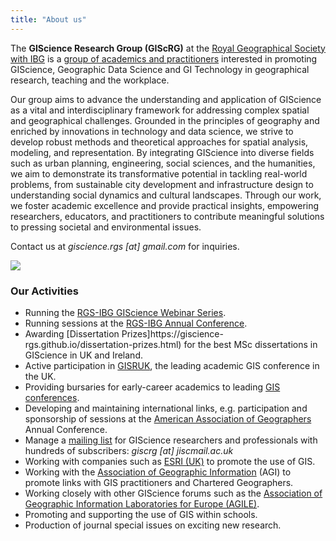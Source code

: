 ```yaml
---
title: "About us"
---
```


The **GIScience Research Group (GIScRG)** at the [Royal Geographical Society with IBG](https://www.rgs.org) is a [group of academics and practitioners](https://giscience-rgs.github.io/people.html) interested in promoting GIScience, Geographic Data Science and GI Technology in geographical research, teaching and the workplace.

Our group aims to advance the understanding and application of GIScience as a vital and interdisciplinary framework for addressing complex spatial and geographical challenges. Grounded in the principles of geography and enriched by innovations in technology and data science, we strive to develop robust methods and theoretical approaches for spatial analysis, modeling, and representation. By integrating GIScience into diverse fields such as urban planning, engineering, social sciences, and the humanities, we aim to demonstrate its transformative potential in tackling real-world problems, from sustainable city development and infrastructure design to understanding social dynamics and cultural landscapes. Through our work, we foster academic excellence and provide practical insights, empowering researchers, educators, and practitioners to contribute meaningful solutions to pressing societal and environmental issues.

Contact us at _giscience.rgs \[at\] gmail.com_ for inquiries.

![](images/giscience-rgs-banner.png){fig-align="center"}

### Our Activities

- Running the [RGS-IBG GIScience Webinar Series](https://giscience-rgs.github.io/giscience-webinar-series.html).
- Running sessions at the [RGS-IBG Annual Conference](https://giscience-rgs.github.io/call-for-session-sponsorship.html).
- Awarding [Dissertation Prizes]https://giscience-rgs.github.io/dissertation-prizes.html) for the best MSc dissertations in GIScience in UK and Ireland.
- Active participation in [GISRUK](http://gisruk.org/), the leading academic GIS conference in the UK.
- Providing bursaries for early-career academics to leading [GIS conferences](https://giscience-rgs.github.io/conferences.html).
- Developing and maintaining international links, e.g. participation and sponsorship of sessions at the [American Association of Geographers](http://www.aag.org/) Annual Conference.
- Manage a [mailing list](https://www.jiscmail.ac.uk/cgi-bin/webadmin?SUBED1=GISCRG&A=1) for GIScience researchers and professionals with hundreds of subscribers: _giscrg \[at\] jiscmail.ac.uk_
- Working with companies such as [ESRI (UK)](http://www.esriuk.com/) to promote the use of GIS.
- Working with the [Association of Geographic Information](http://www.agi.org.uk/) (AGI) to promote links with GIS practitioners and Chartered Geographers.
- Working closely with other GIScience forums such as the [Association of Geographic Information Laboratories for Europe (AGILE)](http://www.agile-online.org/).
- Promoting and supporting the use of GIS within schools.
- Production of journal special issues on exciting new research.
